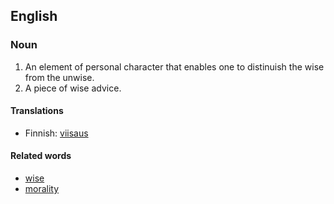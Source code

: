 ==English==

===Noun===

#An element of personal character that enables one to distinuish the wise from the unwise.
#A piece of wise advice.

====Translations====
*Finnish: [[viisaus]]

====Related words====
*[[wise]]
*[[morality]]
